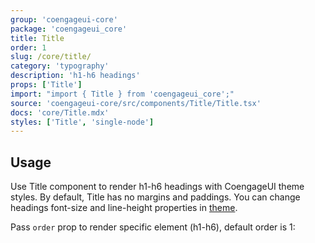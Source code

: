 ```yaml
---
group: 'coengageui-core'
package: 'coengageui_core'
title: Title
order: 1
slug: /core/title/
category: 'typography'
description: 'h1-h6 headings'
props: ['Title']
import: "import { Title } from 'coengageui_core';"
source: 'coengageui-core/src/components/Title/Title.tsx'
docs: 'core/Title.mdx'
styles: ['Title', 'single-node']
---
```



## Usage

Use Title component to render h1-h6 headings with CoengageUI theme styles.
By default, Title has no margins and paddings.
You can change headings font-size and line-height properties in [theme](/theming/extend-theme/).

Pass `order` prop to render specific element (h1-h6), default order is 1:

<Demo data={TitleDemos.usage} />
